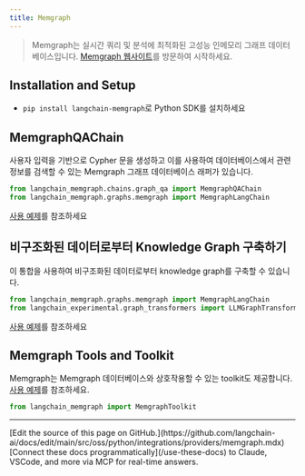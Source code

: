 ```yaml
---
title: Memgraph
---
```


>Memgraph는 실시간 쿼리 및 분석에 최적화된 고성능 인메모리 그래프 데이터베이스입니다.
>[Memgraph 웹사이트](https://memgraph.com/)를 방문하여 시작하세요.

## Installation and Setup

- `pip install langchain-memgraph`로 Python SDK를 설치하세요

## MemgraphQAChain

사용자 입력을 기반으로 Cypher 문을 생성하고 이를 사용하여 데이터베이스에서 관련 정보를 검색할 수 있는 Memgraph 그래프 데이터베이스 래퍼가 있습니다.

```python
from langchain_memgraph.chains.graph_qa import MemgraphQAChain
from langchain_memgraph.graphs.memgraph import MemgraphLangChain
```

[사용 예제](/oss/python/integrations/graphs/memgraph)를 참조하세요

## 비구조화된 데이터로부터 Knowledge Graph 구축하기

이 통합을 사용하여 비구조화된 데이터로부터 knowledge graph를 구축할 수 있습니다.

```python
from langchain_memgraph.graphs.memgraph import MemgraphLangChain
from langchain_experimental.graph_transformers import LLMGraphTransformer
```

[사용 예제](/oss/python/integrations/graphs/memgraph)를 참조하세요

## Memgraph Tools and Toolkit

Memgraph는 Memgraph 데이터베이스와 상호작용할 수 있는 toolkit도 제공합니다.
[사용 예제](/oss/python/integrations/tools/memgraph)를 참조하세요.

```python
from langchain_memgraph import MemgraphToolkit
```

---

<Callout icon="pen-to-square" iconType="regular">
    [Edit the source of this page on GitHub.](https://github.com/langchain-ai/docs/edit/main/src/oss/python/integrations/providers/memgraph.mdx)
</Callout>
<Tip icon="terminal" iconType="regular">
    [Connect these docs programmatically](/use-these-docs) to Claude, VSCode, and more via MCP for    real-time answers.
</Tip>
